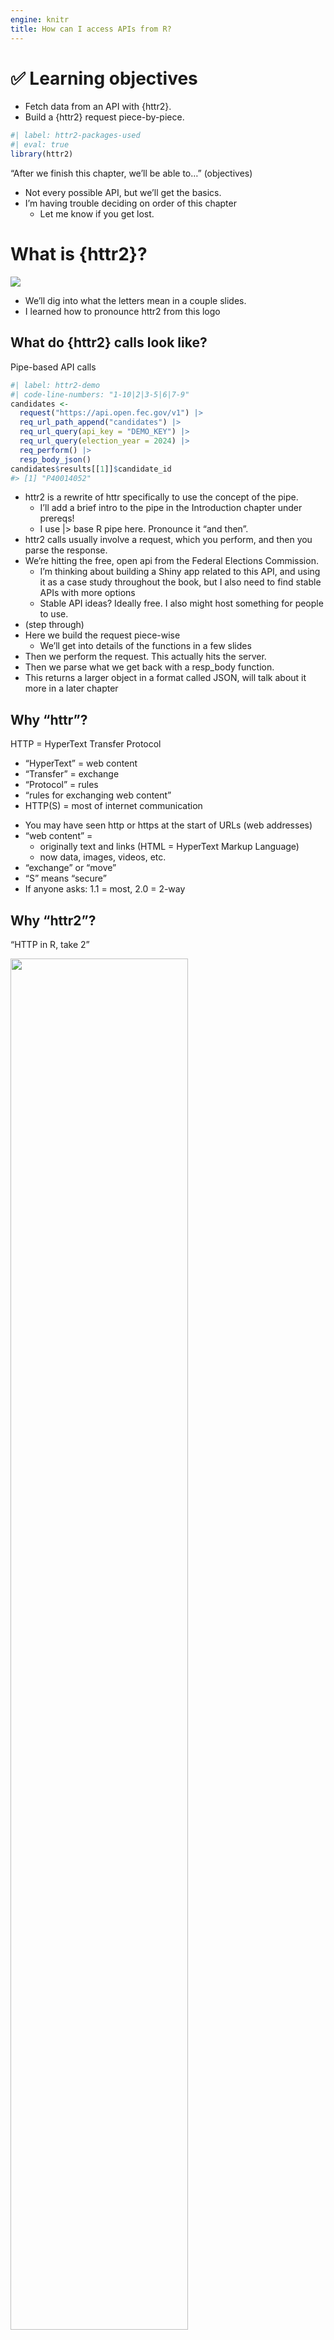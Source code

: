 ```yaml
---
engine: knitr
title: How can I access APIs from R?
---
```


# ️✅ Learning objectives

::: nonincremental
-   Fetch data from an API with {httr2}.
-   Build a {httr2} request piece-by-piece.
:::

```r
#| label: httr2-packages-used
#| eval: true
library(httr2)
```

::: notes
"After we finish this chapter, we'll be able to..." (objectives)

-   Not every possible API, but we'll get the basics.
-   I'm having trouble deciding on order of this chapter
    -   Let me know if you get lost.
:::

# What is {httr2}?

![](/images/httr2-logo.png)

::: notes
-   We'll dig into what the letters mean in a couple slides.
-   I learned how to pronounce httr2 from this logo
:::

## What do {httr2} calls look like?

::: fragment
Pipe-based API calls
:::
::: fragment
```r
#| label: httr2-demo
#| code-line-numbers: "1-10|2|3-5|6|7-9"
candidates <- 
  request("https://api.open.fec.gov/v1") |> 
  req_url_path_append("candidates") |> 
  req_url_query(api_key = "DEMO_KEY") |> 
  req_url_query(election_year = 2024) |> 
  req_perform() |> 
  resp_body_json()
candidates$results[[1]]$candidate_id
#> [1] "P40014052"
```
:::

::: notes
-   httr2 is a rewrite of httr specifically to use the concept of the pipe.
    -   I'll add a brief intro to the pipe in the Introduction chapter under prereqs!
    -   I use |> base R pipe here. Pronounce it "and then".
-   httr2 calls usually involve a request, which you perform, and then you parse the response.
-   We're hitting the free, open api from the Federal Elections Commission.
    -   I'm thinking about building a Shiny app related to this API, and using it as a case study throughout the book, but I also need to find stable APIs with more options
    -   Stable API ideas? Ideally free. I also might host something for people to use.
-   (step through)
-   Here we build the request piece-wise
    -   We'll get into details of the functions in a few slides
-   Then we perform the request. This actually hits the server.
-   Then we parse what we get back with a resp_body function.
-   This returns a larger object in a format called JSON, will talk about it more in a later chapter
:::

## Why "httr"?

::: fragment
HTTP = HyperText Transfer Protocol

-   "HyperText" = web content
-   "Transfer" = exchange
-   "Protocol" = rules
-   "rules for exchanging web content"
-   HTTP(S) = most of internet communication
:::

::: notes
-   You may have seen http or https at the start of URLs (web addresses)
-   "web content" = 
    -   originally text and links (HTML = HyperText Markup Language)
    -   now data, images, videos, etc.
-   "exchange" or "move"
-   "S" means "secure"
-   If anyone asks: 1.1 = most, 2.0 = 2-way
:::

## Why "httr2"?

::: fragment
"HTTP in R, take 2"
:::
::: fragment
![](/images/httr-reverse-depends.png){width="75%"}
:::

::: notes
-   Both packages by Hadley Wickham (R4DS and other books, tidyverse, Chief Scientist at Posit)
-   Complete rewrite. Why? Guesses?
-   Things that depend on httr as of January 22, 2024 (Monday)
-   Couldn't fundamentally change, or these package would all break
:::

## How do I use {httr2}?

::: fragment
`req_*()` functions return `httr2_request` objects
:::

::: fragment
```r
#| code-line-numbers: "1|1-2|2-3|3-5|3,6-7|2,8|1-8"
req_fec <- request("https://api.open.fec.gov/v1")
req_fec_auth <- req_url_query(req_fec, api_key = "DEMO_KEY")
req_candidates <- req_url_path_append(req_fec_auth, "candidates")
candidates_2024 <- req_url_query(req_candidates, election_year = 2024) |> 
  req_perform() |> resp_body_json()
candidates_2022 <- req_url_query(req_candidates, election_year = 2022) |> 
  req_perform() |> resp_body_json()
req_calendar <- req_url_path_append(req_fec_auth, "calendar-dates")
```
:::

::: notes
-   Imagine you're working with an API, like the FEC API
    -   What you'll very often do.
-   We'll go through function specifics in a moment, just soak in the utility of separate objects 
-   This is super important, so let's pause to sink this in
-   I'm going to drink some water while you make sure you have that.
:::

# How do I fetch data with {httr2}?

::: notes
We'll dig into functions to fetch data from an API.
:::

## How can I quickly translate API docs?

-   Docs often have "Try it out" option
    -   [https://api.open.fec.gov/developers/](https://api.open.fec.gov/developers/)
-   Copy the "Curl" block

::: fragment
```r
curl_translate(
  "curl -X 'GET' \
  'https://api.open.fec.gov/v1/candidates/?api_key=DEMO_KEY&office=H'"
)
```
:::

::: fragment
```
request("https://api.open.fec.gov/v1/candidates/") |> 
  req_method("GET") |> 
  req_url_query(
    api_key = "DEMO_KEY",
    office = "H"
  ) |> 
  req_perform()
```
:::

::: notes
-   If you want to use this API, sign up for your own key at that same URL.
-   I edited the given curl to fit
-   This code will usually get you started
-   Now let's clean it up and understand it!
-   Extra: OpenAPI 3.0 description at https://api.apis.guru/v2/specs/fec.gov/1.0/openapi.json
:::

## `request()` & `req_path_append()`

```r
#| code-line-numbers: "1"
request("https://api.open.fec.gov/v1/candidates/") |> 
  req_method("GET") |> 
  req_url_query(
    api_key = "DEMO_KEY",
    office = "H"
  ) |> 
  req_perform()
```

::: fragment
Cleaner: "main" request object + specific path

```r
#| eval: true
#| code-line-numbers: "1|2-3"
req_fec <- request("https://api.open.fec.gov/v1")
req_candidates <- req_fec |> 
  req_url_path_append("candidates")
```
:::

::: fragment
```r
#| eval: true
req_candidates$url
```
:::

::: notes
-   httr2 "thinks" in pieces
-   You don't have to think about the `/`
-   We have to be careful about the "v1" in our request, though!
    -   More on next slide.
:::

## Don't use `req_url_path()`!

::: fragment
```r
#| eval: true
req_path_bad <- req_fec |> 
  req_url_path("candidates")
req_path_bad$url
```
:::

::: fragment
```r
#| eval: true
req_candidates$url
```
:::

::: notes
-   You probably never want `req_url_path()`
-   Notably the help docs don't show an example for this one
:::

## `req_method()`: more later!

```r
#| code-line-numbers: "2"
request("https://api.open.fec.gov/v1/candidates/") |> 
  req_method("GET") |> 
  req_url_query(
    api_key = "DEMO_KEY",
    office = "H"
  ) |> 
  req_perform()
```

::: notes
-   "GET" is default for what we're doing, so we can leave this part out.
-   We don't have to think about it until what's now Chapter 6!
:::


## `req_url_query()`

::: {style="font-size:0.9em;"}
https://api.open.fec.gov/v1/candidates/***?api_key=DEMO_KEY&office=H***
:::
::: fragment
```r
#| eval: true
#| code-line-numbers: "1|1-5"
req_house <- req_candidates |> 
  req_url_query(
    api_key = "DEMO_KEY",
    office = "H"
  )
```
:::

-   Can add query parameters piecewise, **even before path**!

::: fragment
```r
#| eval: true
#| code-line-numbers: "1|1-2|3-4|5-6"
req_fec_auth <- req_fec |> 
  req_url_query(api_key = "DEMO_KEY")
req_candidates_auth <- req_fec_auth |> 
  req_url_path_append("candidates")
req_house2 <- req_candidates_auth |> 
  req_url_query(office = "H")
```
:::
::: fragment
```r
#| eval: true
identical(req_house$url, req_house2$url)
```
:::

::: notes
-   This is the URL that was in the Curl call
-   "Query" = stuff after "?"
-   Arguments for the endpoint
-   1st req_url_query() call is what curl_translate gave us
-   Doesn't automatically set order, so watch out for that.
:::

## `req_url_query(.multi)`

::: fragment
```r
#| eval: true
#| error: true
req_url_query(req_candidates, office = c("H", "S"))
```
:::

::: fragment
`.multi = "pipe"`
```r
#| eval: true
req_url_query(req_candidates, office = c("H", "S"), .multi = "pipe")$url
```
:::

::: fragment
`.multi = "comma"`
```r
#| eval: true
req_url_query(req_candidates, office = c("H", "S"), .multi = "comma")$url
```
:::

::: fragment
`.multi = "explode"`
```r
#| eval: true
req_url_query(req_candidates, office = c("H", "S"), .multi = "explode")$url
```
:::

::: notes
-   APIs often can't handle multiple params with same name
-   default = "error"
-   `.` in `.multi` so it doesn't collide with a parameter named "multi"
-   "pipe" or "comma" to list them out in same parameter
-   "explode" to separate them as separate copies of that parameter (what this API actually wants)
:::

# More httr2 to come!

-   Chapter 3 "How do I tell the API who I am?
-   Chapter 4 = "How can I process API responses?"
-   Chapter 5 = "How can I get a lot of data from an API?"
-   Chapter 6 = "How can I do other things with APIs?"

::: notes
-   3 = Authentication & other headers
-   4 = Parsing responses
-   5 = Pagination (and other strategies for big responses)
-   6 = Methods (notably POST)
:::

# What do you think?

Please complete this [survey](https://forms.gle/Wk9YWAHybRigfg7e8)!

::: notes
-   https://forms.gle/Wk9YWAHybRigfg7e8
:::
